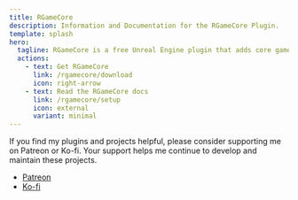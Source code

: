 ```yaml
---
title: RGameCore
description: Information and Documentation for the RGameCore Plugin.
template: splash
hero:
  tagline: RGameCore is a free Unreal Engine plugin that adds core game systems to your project.
  actions:
    - text: Get RGameCore
      link: /rgamecore/download
      icon: right-arrow
    - text: Read the RGameCore docs
      link: /rgamecore/setup
      icon: external
      variant: minimal
---
```



<Aside type="tip" title="Support Development">
If you find my plugins and projects helpful, please consider supporting me on Patreon or Ko-fi. Your support helps me continue to develop and maintain these projects.

- [Patreon](https://www.patreon.com/radiantnerd)
- [Ko-fi](https://ko-fi.com/gwdurbin)

</Aside>
